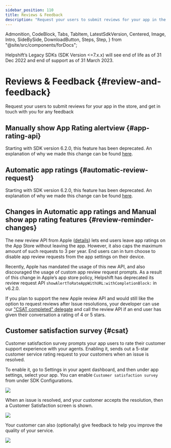 ```yaml
---
sidebar_position: 110
title: Reviews & Feedback
description: "Request your users to submit reviews for your app in the store, and get in touch with you for any feedback"
---
```


  Admonition,
  CodeBlock,
  Tabs,
  TabItem,
  LatestSdkVersion,
  Centered,
  Image,
  Intro,
  SideBySide,
  DownloadButton,
  Steps,
  Step,
} from "@site/src/components/forDocs";

<Admonition type="danger" title="Important">

Helpshift’s Legacy SDKs (SDK Version <=7.x.x) will see end of life as of 31 Dec 2022 and end of support as of 31 March 2023.

</Admonition>

# Reviews & Feedback {#review-and-feedback}

<Intro>

Request your users to submit reviews for your app in the store, and get in touch with you for any feedback

</Intro>

## Manually show App Rating alertview {#app-rating-api}

Starting with SDK version 6.2.0, this feature has been deprecated. An explanation of why we made this change can be found [here](#review-reminder-changes).

## Automatic app ratings {#automatic-review-request}

Starting with SDK version 6.2.0, this feature has been deprecated. An explanation of why we made this change can be found [here](#review-reminder-changes).

## Changes in Automatic app ratings and Manual show app rating features {#review-reminder-changes}

The new review API from Apple ([details](https://developer.apple.com/documentation/storekit/skstorereviewcontroller/2851536-requestreview)) lets end users leave app ratings on the App Store without leaving the app. However, it also caps the maximum amount of such requests to 3 per year. End users can in turn choose to disable app review requests from the app settings on their device.

Recently, Apple has mandated the usage of this new API, and also discouraged the usage of custom app review request prompts. As a result of this change in Apple’s app store policy, Helpshift has deprecated its review request API `showAlertToRateAppWithURL:withCompletionBlock:` in v6.2.0.

If you plan to support the new Apple review API and would still like the option to request reviews after Issue resolutions, your developer can use our ["CSAT completed" delegate](#csat) and call the review API if an end user has given their conversation a rating of 4 or 5 stars.

## Customer satisfaction survey {#csat}

Customer satisfaction survey prompts your app users to rate their customer support experience with your agents. Enabling it, sends out a 5-star customer service rating request to your customers when an issue is resolved.

To enable it, go to Settings in your agent dashboard, and then under app settings, select your app. You can enable `Customer satisfaction survey` from under SDK Configurations.

![](/static/books/ios/csat-admin-enable.png)

When an issue is resolved, and your customer accepts the resolution, then a Customer Satisfaction screen is shown.

![](/static/books/ios/csat-iphone.png)

Your customer can also (optionally) give feedback to help you improve the quality of your service.

![](/static/books/ios/csat-service-rating.png)
